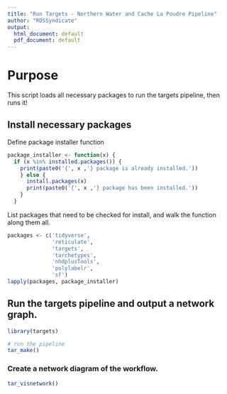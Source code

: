 ```yaml
---
title: "Run Targets - Northern Water and Cache La Poudre Pipeline"
author: "ROSSyndicate"
output:
  html_document: default
  pdf_document: default
---
```


# Purpose

This script loads all necessary packages to run the targets pipeline, then runs it!

## Install necessary packages

Define package installer function

```r
package_installer <- function(x) {
  if (x %in% installed.packages()) {
    print(paste0('{', x ,'} package is already installed.'))
    } else {
      install.packages(x)
      print(paste0('{', x ,'} package has been installed.'))
    }
  }
```

List packages that need to be checked for install, and walk the function along them all.

```r
packages <- c('tidyverse',
              'reticulate',
              'targets',
              'tarchetypes',
              'nhdplusTools',
              'polylabelr',
              'sf')
lapply(packages, package_installer)
```

## Run the targets pipeline and output a network graph.

```r
library(targets)

# run the pipeline
tar_make()
```

### Create a network diagram of the workflow.

```r
tar_visnetwork()
```


